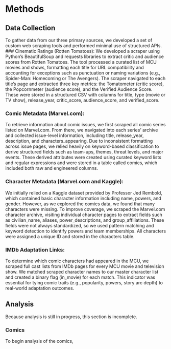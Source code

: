 # Methods


## Data Collection
To gather data from our three primary sources, we developed a set of custom web scraping tools and performed minimal use of structured APIs.
### Cinematic Ratings (Rotten Tomatoes):
We developed a scraper using Python’s BeautifulSoup and requests libraries to extract critic and audience scores from Rotten Tomatoes. The tool processed a curated list of MCU movies and shows, formatting each title for URL compatibility and accounting for exceptions such as punctuation or naming variations (e.g., Spider-Man: Homecoming or The Avengers). The scraper navigated to each title’s page and extracted three key metrics: the Tomatometer (critic score), the Popcornmeter (audience score), and the Verified Audience Score. These were stored in a structured CSV with columns for title, type (movie or TV show), release_year, critic_score, audience_score, and verified_score.

### Comic Metadata (Marvel.com):
To retrieve information about comic issues, we first scraped all comic series listed on Marvel.com. From there, we navigated into each series’ archive and collected issue-level information, including title, release_year, description, and characters_appearing. Due to inconsistent formatting across issue pages, we relied heavily on keyword-based classification to derive structured fields such as team-ups, themes, threat levels, and major events. These derived attributes were created using curated keyword lists and regular expressions and were stored in a table called comics, which included both raw and engineered columns.

### Character Metadata (Marvel.com and Kaggle):
We initially relied on a Kaggle dataset provided by Professor Jed Rembold, which contained basic character information including name, powers, and gender. However, as we explored the comics data, we found that many characters were missing. To improve coverage, we scraped the Marvel.com character archive, visiting individual character pages to extract fields such as civilian_name, aliases, power_descriptions, and group_affiliations. These fields were not always standardized, so we used pattern matching and keyword detection to identify powers and team memberships. All characters were assigned a unique ID and stored in the characters table.

### IMDb Adaptation Links:
To determine which comic characters had appeared in the MCU, we scraped full cast lists from IMDb pages for every MCU movie and television show. We matched scraped character names to our master character list and created a binary flag (in_movie) for each match. This indicator was essential for tying comic traits (e.g., popularity, powers, story arc depth) to real-world adaptation outcomes.

## Analysis
Because analysis is still in progress, this section is incomplete.


### Comics
To begin analysis of the comics, 

